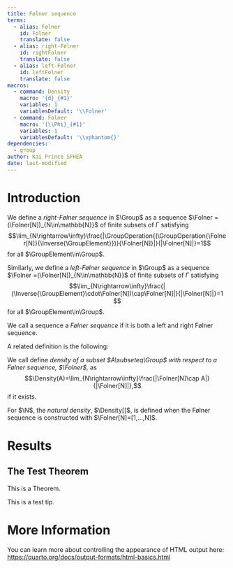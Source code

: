 ```yaml
---
title: Følner sequence
terms:
  - alias: Følner
    id: Folner
    translate: false
  - alias: right-Følner
    id: rightFolner
    translate: false
  - alias: left-Følner
    id: leftFolner
    translate: false
macros:
  - command: Density
    macro: '{d}_{#1}'
    variables: 1
    variablesDefault: '\\Folner'
  - command: Folner
    macro: '{\\Phi}_{#1}'
    variables: 1
    variablesDefault: '\\vphantom{}'
dependencies:
  - group
author: Kai Prince SFHEA
date: last-modified
---
```


# Introduction
::: {#def-rightFolner}
We define a *right-Følner sequence* in $\Group$ as a sequence $\Folner =(\Folner[N])_{N\in\mathbb{N}}$ of finite subsets of $\Gamma$ satisfying $$\lim_{N\rightarrow\infty}\frac{|\GroupOperation{(\GroupOperation{\Folner[N]}{\Inverse{\GroupElement}})}{\Folner[N]}|}{|\Folner[N]|}=1$$for all $\GroupElement\in\Group$.
:::

::: {#def-leftFolner}
Similarly, we define a *left-Følner sequence* in $\Group$ as a sequence $\Folner =(\Folner[N])_{N\in\mathbb{N}}$ of finite subsets of $\Gamma$ satisfying $$\lim_{N\rightarrow\infty}\frac{|(\Inverse{\GroupElement}\cdot\Folner[N])\cap\Folner[N]|}{|\Folner[N]|}=1 $$for all $\GroupElement\in\Group$.
:::

::: {#def-Folner}
We call a sequence a *Følner sequence* if it is both a left and right Følner sequence.
:::

A related definition is the following:

::: {#def-Density}
We call define *density of a subset $A\subseteq\Group$ with respect to a Følner sequence, $\Folner$,* as
$$\Density(A)=\lim_{N\rightarrow\infty}\frac{|\Folner[N]\cap A|}{|\Folner[N]|},$$
if it exists.
:::

For $\N$, the *natural density*, $\Density[]$, is defined when the Følner sequence is constructed with $\Folner[N]=[1,...,N]$.

# Results

::: {#thm-Test}
## The Test Theorem

This is a Theorem.
:::

::: {.callout-tip}
This is a test tip.
:::

# More Information

You can learn more about controlling the appearance of HTML output here: <https://quarto.org/docs/output-formats/html-basics.html>

